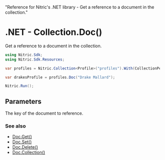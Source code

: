   "Reference for Nitric's .NET library - Get a reference to a document in the collection."

# .NET - Collection.Doc()

Get a reference to a document in the collection.

```csharp
using Nitric.Sdk;
using Nitric.Sdk.Resources;

var profiles = Nitric.Collection<Profile>("profiles").With(CollectionPermission.Reading, CollectionPermission.Writing);

var drakesProfile = profiles.Doc("Drake Mallard");

Nitric.Run();
```

## Parameters

<Properties>
  <Property name="key" required type="string">
    The key of the document to reference.
  </Property>
</Properties>

### See also

- [Doc.Get()](./collection-doc-get)
- [Doc.Set()](./collection-doc-set)
- [Doc.Delete()](./collection-doc-delete)
- [Doc.Collection()](./collection-doc-collection)
